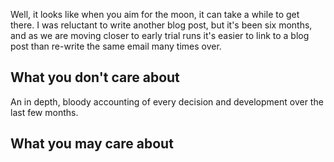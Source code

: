 Well, it looks like when you aim for the moon, it can take a while to get there. I was reluctant to
write another blog post, but it's been six months, and as we are moving closer to early trial runs
it's easier to link to a blog post than re-write the same email many times over.

## What you don't care about

An in depth, bloody accounting of every decision and development over the last few months.

## What you may care about
